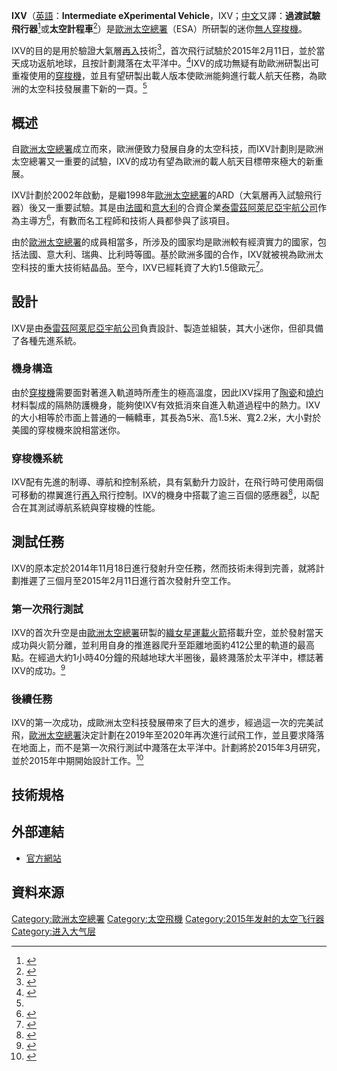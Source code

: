 {{noteTA|G1=Aero|G2=Military}}
{{Infobox spacecraft
| Name                   = 過渡試驗飛行器（IXV）<br />Intermediate eXperimental Vehicle
| Image                  = [[File:IXV_drop-test_model_behind.jpg|300px]]
| Caption                = IXV模型
| mission_identifier     =
| Organisation           =  {{flagicon|EU}}[[歐洲太空總署|歐洲太空總署]]
| Major_Contractors      = [[泰雷茲阿萊尼亞宇航公司|泰雷茲阿萊尼亞宇航公司]]
| bus                    = 
| Mission_Type           = [[再入|再入]]飛行測試
| Launch Date            = 2015年2月11日，13時40分（UTC）<ref name="launch11feb">{{cite news |author= |url=http://www.news.com.au/technology/science/european-space-plane-set-for-february-launch/story-fnjwlcze-1227131406498 |title=European space plane set for February launch |work=[[News.com.au|News.com.au]] |publisher=[[News_Corp_Australia|News Corp Australia]] |date=22 November 2014 |accessdate=20 January 2015 |archive-date=2015-09-14 |archive-url=https://web.archive.org/web/20150914190815/http://www.news.com.au/technology/science/european-space-plane-set-for-february-launch/story-fnjwlcze-1227131406498 |dead-url=no }}</ref><ref name="spacedaily.com">{{cite news|url=http://www.spacedaily.com/reports/European_space_plane_set_for_February_launch_firm_999.html|title=European space plane set for February launch: firm|date=21 November 2014|accessdate=24 November 2014|archive-date=2015-04-06|archive-url=https://web.archive.org/web/20150406052852/http://www.spacedaily.com/reports/European_space_plane_set_for_February_launch_firm_999.html|dead-url=no}}</ref><ref name="spaceflightnow.com">{{cite news|url=http://www.spaceflightnow.com/tracking/index.html|title=Worldwide launch schedule|date=18 November 2014|accessdate=19 November 2014|archive-date=2010-06-04|archive-url=https://www.webcitation.org/5qF7qFllk?url=http://www.spaceflightnow.com/tracking/index.html|dead-url=no}}</ref>
| Launch_Vehicle         =  [[織女星運載火箭|織女星運載火箭]]
| carrier_rocket         = 
| Flight Number          = VV04
| Launch_Site            = [[圭亞那太空中心|圭亞那太空中心]]
| mission_duration       = 
| mission_highlight      = 
| Webpage                = {{URL|http://www.esa.int/Our_Activities/Launchers/IXV/Reentry_technologies |歐洲太空總署—再入技術}}
| Mass                   = 1,800公斤
| dimensions             = 
| power                  = 
| batteries              =
| orbit_reference        = 
| Orbit_regime           = [[次軌道太空飛行|次軌道太空飛行]]
| semimajor_axis         = 
| eccentricity           = 
| orbit_inclination      = 
| orbit_altitude         = 412公里
}}
'''IXV'''（[[英語|英語]]：'''Intermediate eXperimental Vehicle'''，IXV；[[中文|中文]]又譯：'''過渡試驗飛行器'''<ref>{{cite news|title=歐洲航天局成功試驗過渡試驗飛行器IXV|url=https://hk.news.yahoo.com/%E6%AD%90%E6%B4%B2%E8%88%AA%E5%A4%A9%E5%B1%80%E6%88%90%E5%8A%9F%E8%A9%A6%E9%A9%97%E9%81%8E%E6%B8%A1%E8%A9%A6%E9%A9%97%E9%A3%9B%E8%A1%8C%E5%99%A8ixv-164400582.html|date=2015-02-12|accessdate=2015-05-12|archive-date=2016-03-05|archive-url=https://web.archive.org/web/20160305222719/https://hk.news.yahoo.com/%E6%AD%90%E6%B4%B2%E8%88%AA%E5%A4%A9%E5%B1%80%E6%88%90%E5%8A%9F%E8%A9%A6%E9%A9%97%E9%81%8E%E6%B8%A1%E8%A9%A6%E9%A9%97%E9%A3%9B%E8%A1%8C%E5%99%A8ixv-164400582.html|dead-url=no}}</ref>或'''太空計程車'''<ref name="#1">{{cite news|title=歐洲版“迷你穿梭機”本月發射|url=http://finance.eastday.com/m/20150221/u1a8589519.html|date=2015-02-21|accessdate=2016-05-18|archive-date=2019-02-16|archive-url=https://web.archive.org/web/20190216171723/http://finance.eastday.com/m/20150221/u1a8589519.html|dead-url=no}}</ref>）是[[歐洲太空總署|歐洲太空總署]]（ESA）所研製的迷你[[無人航空載具|無人]][[太空梭|穿梭機]]。

IXV的目的是用於驗證大氣層[[再入|再入]]技術<ref>{{cite news|title=歐航局發射「迷你航天飛機」 成功會返回地球|url=http://mil.huanqiu.com/aerospace/2015-02/5661896.html|date=2015-02-12|accessdate=2015-05-12|archive-date=2015-05-02|archive-url=https://web.archive.org/web/20150502141410/http://mil.huanqiu.com/aerospace/2015-02/5661896.html|dead-url=no}}</ref>，首次飛行試驗於2015年2月11日，並於當天成功返航地球，且按計劃濺落在太平洋中。<ref>{{cite news|title=歐洲航太局發射「迷你太空梭」 成功返回地球|url=http://www.spacechina.com/n25/n144/n208/n232/c849963/content.html|date=2015-02-12|accessdate=2016-05-18|archive-date=2016-05-18|archive-url=https://archive.is/20160518025115/http://www.spacechina.com/n25/n144/n208/n232/c849963/content.html|dead-url=no}}</ref>IXV的成功無疑有助歐洲研製出可重複使用的[[太空梭|穿梭機]]，並且有望研製出載人版本使歐洲能夠進行載人航天任務，為歐洲的太空科技發展畫下新的一頁。<ref name="#1"/>

== 概述 ==
自[[歐洲太空總署|歐洲太空總署]]成立而來，歐洲便致力發展自身的太空科技，而IXV計劃則是歐洲太空總署又一重要的試驗，IXV的成功有望為歐洲的載人航天目標帶來極大的新重展。

IXV計劃於2002年啟動，是繼1998年[[歐洲太空總署|歐洲太空總署]]的ARD（大氣層再入試驗飛行器）後又一重要試驗。其是由[[法國|法國]]和[[意大利|意大利]]的合資企業[[泰雷茲阿萊尼亞宇航公司|泰雷茲阿萊尼亞宇航公司]]作為主導方<ref>{{cite news|title=欧洲航天局宣布IXV迷你航天飞机试验成功(2/8)|url=http://tech.huanqiu.com/photo/2015-02/2764513_2.html|date=2015-02-25|access-date=2015-05-12|archive-url=https://web.archive.org/web/20160304093504/http://tech.huanqiu.com/photo/2015-02/2764513_2.html|archive-date=2016-03-04|dead-url=yes}}</ref>，有數而名工程師和技術人員都參與了該項目。

由於[[歐洲太空總署|歐洲太空總署]]的成員相當多，所涉及的國家均是歐洲較有經濟實力的國家，包括法國、意大利、瑞典、比利時等國。基於歐洲多國的合作，IXV就被視為歐洲太空科技的重大技術結晶品。至今，IXV已經耗資了大約1.5億歐元<ref>{{cite news|title=“迷你航天飞机” 本月发射 造型科幻|url=http://digitalpaper.stdaily.com/http_www.kjrb.com/kjrb/html/2015-02/06/content_292394.htm?div=-1|date=2015-02-06|access-date=2015-05-12|archive-url=https://web.archive.org/web/20160304115037/http://digitalpaper.stdaily.com/http_www.kjrb.com/kjrb/html/2015-02/06/content_292394.htm?div=-1|archive-date=2016-03-04|dead-url=yes}}</ref>。

== 設計 ==
IXV是由[[泰雷茲阿萊尼亞宇航公司|泰雷茲阿萊尼亞宇航公司]]負責設計、製造並組裝，其大小迷你，但卻具備了各種先進系統。

=== 機身構造 ===
由於[[太空梭|穿梭機]]需要面對著進入軌道時所產生的極高溫度，因此IXV採用了[[陶瓷|陶瓷]]和[[燒灼|燒灼]]材料製成的隔熱防護機身，能夠使IXV有效抵消來自進入軌道過程中的熱力。IXV的大小相等於市面上普通的一輛轎車，其長為5米、高1.5米、寬2.2米，大小對於美國的穿梭機來說相當迷你。

=== 穿梭機系統 ===
IXV配有先進的制導、導航和控制系統，具有氣動升力設計，在飛行時可使用兩個可移動的襟翼進行[[再入|再入]]飛行控制。IXV的機身中搭載了逾三百個的感應器<ref>{{cite news|title=歐迷你太空穿梭機試飛成功|url=http://hk.apple.nextmedia.com/international/art/20150213/19040321|date=2015-02-13|accessdate=2015-05-12|archive-date=2015-06-05|archive-url=https://web.archive.org/web/20150605130719/http://hk.apple.nextmedia.com/international/art/20150213/19040321|dead-url=no}}</ref>，以配合在其測試導航系統與穿梭機的性能。

== 測試任務 ==
IXV的原本定於2014年11月18日進行發射升空任務，然而技術未得到完善，就將計劃推遲了三個月至2015年2月11日進行首次發射升空工作。

=== 第一次飛行測試 ===
IXV的首次升空是由[[歐洲太空總署|歐洲太空總署]]研製的[[織女星運載火箭|織女星運載火箭]]搭載升空，並於發射當天成功與火箭分離，並利用自身的推進器爬升至距離地面約412公里的軌道的最高點。在經過大約1小時40分鐘的飛越地球大半圈後，最終濺落於太平洋中，標誌著IXV的成功。<ref>{{cite news|title=歐洲航天局的「IXV」試驗航天器成功返回地球|url=http://world.huanqiu.com/hot/2015-02/5666818.html|date=2015-02-12|accessdate=2015-05-12|archive-date=2019-02-16|archive-url=https://web.archive.org/web/20190216171724/http://world.huanqiu.com/hot/2015-02/5666818.html|dead-url=no}}</ref>

=== 後續任務 ===
IXV的第一次成功，成歐洲太空科技發展帶來了巨大的進步，經過這一次的完美試飛，[[歐洲太空總署|歐洲太空總署]]決定計劃在2019年至2020年再次進行試飛工作，並且要求降落在地面上，而不是第一次飛行測試中濺落在太平洋中。計劃將於2015年3月研究，並於2015年中期開始設計工作。<ref>{{cite web
 |title        = Europe's Newly-Tested Space Plane Aims for Next Launch in 2019
 |first        = Elizabeth
 |last         = Howell
 |date         = 23 February 2015
 |url          = http://www.space.com/28622-european-space-plane-ixv-2019-launch.html
 |website      = Space.com
 |accessdate   = 23 February 2015
 |archive-date = 2015-05-17
 |archive-url  = https://web.archive.org/web/20150517072957/http://www.space.com/28622-european-space-plane-ixv-2019-launch.html
 |dead-url     = no
}}</ref>

== 技術規格 ==
{{aircraft specifications
|plane or copter?=plane
|jet or prop?=neither
|ref=ESA<ref>{{cite news|title=European Space Agency|url=http://esamultimedia.esa.int/multimedia/publications/ixv/offline.zip|date=2011-11-04|accessdate=2015-05-12|archive-date=2012-04-04|archive-url=https://web.archive.org/web/20120404142916/http://esamultimedia.esa.int/multimedia/publications/ixv/offline.zip|dead-url=yes}}</ref>, Space.com<ref>{{cite news|title=Europe Aims to Launch Robotic Mini-Shuttle By 2020|url=http://www.space.com/11948-robot-space-plane-europe-ixv-launching-2020.html|date=2011-01-13|accessdate=2015-05-12|archive-date=2015-07-03|archive-url=https://web.archive.org/web/20150703145713/http://www.space.com/11948-robot-space-plane-europe-ixv-launching-2020.html|dead-url=no}}</ref>
|crew=N/A
|capacity=N/A
|length main=5米
|length alt=16.4英尺
|span main=2.2米
|span alt=7.2英尺
|height main=1.5米
|height alt=4.9英尺
|area main=
|area alt=
|airfoil=
|empty weight main=480公斤
|empty weight alt=1,058磅
|loaded weight main=1,900千克（包括推進艙）
|loaded weight alt=4,188磅
|useful load main=
|useful load alt=
|max takeoff weight main=
|max takeoff weight alt=
|more general='''電源：''' 電池
|Lift to drag = 0.7
|range main=7,500公里
|range alt=4,660英里
|more performance=*'''最大高度：'''412公里[[次軌道太空飛行|次軌道太空飛行]]
|max speed main= 7700 米/秒
|max speed alt= 27,720 公里/每小時
|max speed more= 17,224 英里/每小時
}}

== 外部連結 ==
* [http://www.esa.int/Our_Activities/Launchers/IXV/Reentry_technologies 官方網站]{{Wayback|url=http://www.esa.int/Our_Activities/Launchers/IXV/Reentry_technologies |date=20150511142621 }}{{en}}

== 資料來源 ==
{{reflist}}

{{歐洲太空總署}}

[[Category:歐洲太空總署|Category:歐洲太空總署]]
[[Category:太空飛機|Category:太空飛機]]
[[Category:2015年发射的太空飞行器|Category:2015年发射的太空飞行器]]
[[Category:进入大气层|Category:进入大气层]]